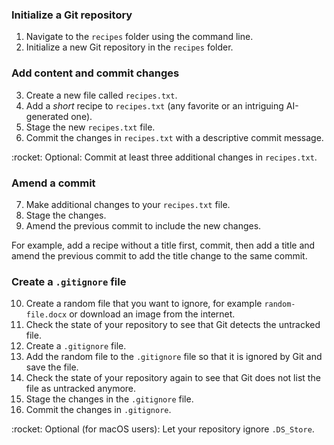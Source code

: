 ### Initialize a Git repository

1. Navigate to the `recipes` folder using the command line.
1. Initialize a new Git repository in the `recipes` folder.

### Add content and commit changes

3. Create a new file called `recipes.txt`.
4. Add a *short* recipe to `recipes.txt` (any favorite or an intriguing AI-generated one).
5. Stage the new `recipes.txt` file.
6. Commit the changes in `recipes.txt` with a descriptive commit message.

:rocket: Optional: Commit at least three additional changes in `recipes.txt`.

### Amend a commit

7. Make additional changes to your `recipes.txt` file.
8. Stage the changes.
9. Amend the previous commit to include the new changes.

For example, add a recipe without a title first, commit, then add a title and amend the previous commit to add the title change to the same commit.

### Create a `.gitignore` file

10. Create a random file that you want to ignore, for example `random-file.docx` or download an image from the internet.
11. Check the state of your repository to see that Git detects the untracked file.
11. Create a `.gitignore` file.
12. Add the random file to the `.gitignore` file so that it is ignored by Git and save the file.
13. Check the state of your repository again to see that Git does not list the file as untracked anymore.
14. Stage the changes in the `.gitignore` file.
15. Commit the changes in `.gitignore`.

:rocket: Optional (for macOS users): Let your repository ignore `.DS_Store`.
